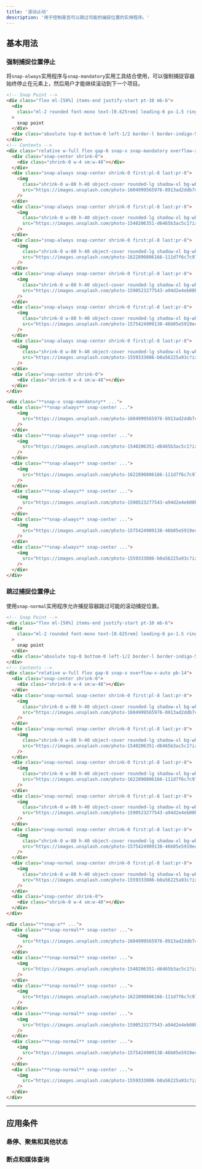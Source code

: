 ```yaml
---
title: '滚动止动'
description: '用于控制是否可以跳过可能的捕捉位置的实用程序。'
---
```




## 基本用法

### 强制捕捉位置停止

将`snap-always`实用程序与`snap-mandatory`实用工具结合使用，可以强制捕捉容器始终停止在元素上，然后用户才能继续滚动到下一个项目。

```html {{ example: { p: 'none', hint: '在图像网格中滚动以查看预期行为' } }}
<!-- Snap Point -->
<div class="flex ml-[50%] items-end justify-start pt-10 mb-6">
  <div
    class="ml-2 rounded font-mono text-[0.625rem] leading-6 px-1.5 ring-1 ring-inset bg-indigo-50 text-indigo-600 ring-indigo-600 dark:bg-indigo-500 dark:ring-0 dark:text-white dark:highlight-white/10"
  >
    snap point
  </div>
  <div class="absolute top-0 bottom-0 left-1/2 border-l border-indigo-500"></div>
</div>
<!-- Contents -->
<div class="relative w-full flex gap-6 snap-x snap-mandatory overflow-x-auto pb-14">
  <div class="snap-center shrink-0">
    <div class="shrink-0 w-4 sm:w-48"></div>
  </div>
  <div class="snap-always snap-center shrink-0 first:pl-8 last:pr-8">
    <img
      class="shrink-0 w-80 h-40 object-cover rounded-lg shadow-xl bg-white"
      src="https://images.unsplash.com/photo-1604999565976-8913ad2ddb7c?ixlib=rb-1.2.1&ixid=MnwxMjA3fDB8MHxwaG90by1wYWdlfHx8fGVufDB8fHx8&auto=format&fit=crop&w=320&h=160&q=80"
    />
  </div>
  <div class="snap-always snap-center shrink-0 first:pl-8 last:pr-8">
    <img
      class="shrink-0 w-80 h-40 object-cover rounded-lg shadow-xl bg-white"
      src="https://images.unsplash.com/photo-1540206351-d6465b3ac5c1?ixlib=rb-1.2.1&ixid=MnwxMjA3fDB8MHxwaG90by1wYWdlfHx8fGVufDB8fHx8&auto=format&fit=crop&w=320&h=160&q=80"
    />
  </div>
  <div class="snap-always snap-center shrink-0 first:pl-8 last:pr-8">
    <img
      class="shrink-0 w-80 h-40 object-cover rounded-lg shadow-xl bg-white"
      src="https://images.unsplash.com/photo-1622890806166-111d7f6c7c97?ixlib=rb-1.2.1&ixid=MnwxMjA3fDB8MHxwaG90by1wYWdlfHx8fGVufDB8fHx8&auto=format&fit=crop&w=320&h=160&q=80"
    />
  </div>
  <div class="snap-always snap-center shrink-0 first:pl-8 last:pr-8">
    <img
      class="shrink-0 w-80 h-40 object-cover rounded-lg shadow-xl bg-white"
      src="https://images.unsplash.com/photo-1590523277543-a94d2e4eb00b?ixlib=rb-1.2.1&ixid=MnwxMjA3fDB8MHxwaG90by1wYWdlfHx8fGVufDB8fHx8&auto=format&fit=crop&w=320&h=160&q=80"
    />
  </div>
  <div class="snap-always snap-center shrink-0 first:pl-8 last:pr-8">
    <img
      class="shrink-0 w-80 h-40 object-cover rounded-lg shadow-xl bg-white"
      src="https://images.unsplash.com/photo-1575424909138-46b05e5919ec?ixlib=rb-1.2.1&ixid=MnwxMjA3fDB8MHxwaG90by1wYWdlfHx8fGVufDB8fHx8&auto=format&fit=crop&w=320&h=160&q=80"
    />
  </div>
  <div class="snap-always snap-center shrink-0 first:pl-8 last:pr-8">
    <img
      class="shrink-0 w-80 h-40 object-cover rounded-lg shadow-xl bg-white"
      src="https://images.unsplash.com/photo-1559333086-b0a56225a93c?ixlib=rb-1.2.1&ixid=MnwxMjA3fDB8MHxwaG90by1wYWdlfHx8fGVufDB8fHx8&auto=format&fit=crop&w=320&h=160&q=80"
    />
  </div>
  <div class="snap-center shrink-0">
    <div class="shrink-0 w-4 sm:w-48"></div>
  </div>
</div>
```

```html
<div class="**snap-x snap-mandatory** ...">
  <div class="**snap-always** snap-center ...">
    <img
      src="https://images.unsplash.com/photo-1604999565976-8913ad2ddb7c?ixlib=rb-1.2.1&ixid=MnwxMjA3fDB8MHxwaG90by1wYWdlfHx8fGVufDB8fHx8&auto=format&fit=crop&w=320&h=160&q=80"
    />
  </div>
  <div class="**snap-always** snap-center ...">
    <img
      src="https://images.unsplash.com/photo-1540206351-d6465b3ac5c1?ixlib=rb-1.2.1&ixid=MnwxMjA3fDB8MHxwaG90by1wYWdlfHx8fGVufDB8fHx8&auto=format&fit=crop&w=320&h=160&q=80"
    />
  </div>
  <div class="**snap-always** snap-center ...">
    <img
      src="https://images.unsplash.com/photo-1622890806166-111d7f6c7c97?ixlib=rb-1.2.1&ixid=MnwxMjA3fDB8MHxwaG90by1wYWdlfHx8fGVufDB8fHx8&auto=format&fit=crop&w=320&h=160&q=80"
    />
  </div>
  <div class="**snap-always** snap-center ...">
    <img
      src="https://images.unsplash.com/photo-1590523277543-a94d2e4eb00b?ixlib=rb-1.2.1&ixid=MnwxMjA3fDB8MHxwaG90by1wYWdlfHx8fGVufDB8fHx8&auto=format&fit=crop&w=320&h=160&q=80"
    />
  </div>
  <div class="**snap-always** snap-center ...">
    <img
      src="https://images.unsplash.com/photo-1575424909138-46b05e5919ec?ixlib=rb-1.2.1&ixid=MnwxMjA3fDB8MHxwaG90by1wYWdlfHx8fGVufDB8fHx8&auto=format&fit=crop&w=320&h=160&q=80"
    />
  </div>
  <div class="**snap-always** snap-center ...">
    <img
      src="https://images.unsplash.com/photo-1559333086-b0a56225a93c?ixlib=rb-1.2.1&ixid=MnwxMjA3fDB8MHxwaG90by1wYWdlfHx8fGVufDB8fHx8&auto=format&fit=crop&w=320&h=160&q=80"
    />
  </div>
</div>
```

### 跳过捕捉位置停止

使用`snap-normal`实用程序允许捕捉容器跳过可能的滚动捕捉位置。

```html {{ example: { p: 'none', hint: '在图像网格中滚动以查看预期行为' } }}
<!-- Snap Point -->
<div class="flex ml-[50%] items-end justify-start pt-10 mb-6">
  <div
    class="ml-2 rounded font-mono text-[0.625rem] leading-6 px-1.5 ring-1 ring-inset bg-indigo-50 text-indigo-600 ring-indigo-600 dark:bg-indigo-500 dark:ring-0 dark:text-white dark:highlight-white/10"
  >
    snap point
  </div>
  <div class="absolute top-0 bottom-0 left-1/2 border-l border-indigo-500"></div>
</div>
<!-- Contents -->
<div class="relative w-full flex gap-6 snap-x overflow-x-auto pb-14">
  <div class="snap-center shrink-0">
    <div class="shrink-0 w-4 sm:w-48"></div>
  </div>
  <div class="snap-normal snap-center shrink-0 first:pl-8 last:pr-8">
    <img
      class="shrink-0 w-80 h-40 object-cover rounded-lg shadow-xl bg-white"
      src="https://images.unsplash.com/photo-1604999565976-8913ad2ddb7c?ixlib=rb-1.2.1&ixid=MnwxMjA3fDB8MHxwaG90by1wYWdlfHx8fGVufDB8fHx8&auto=format&fit=crop&w=320&h=160&q=80"
    />
  </div>
  <div class="snap-normal snap-center shrink-0 first:pl-8 last:pr-8">
    <img
      class="shrink-0 w-80 h-40 object-cover rounded-lg shadow-xl bg-white"
      src="https://images.unsplash.com/photo-1540206351-d6465b3ac5c1?ixlib=rb-1.2.1&ixid=MnwxMjA3fDB8MHxwaG90by1wYWdlfHx8fGVufDB8fHx8&auto=format&fit=crop&w=320&h=160&q=80"
    />
  </div>
  <div class="snap-normal snap-center shrink-0 first:pl-8 last:pr-8">
    <img
      class="shrink-0 w-80 h-40 object-cover rounded-lg shadow-xl bg-white"
      src="https://images.unsplash.com/photo-1622890806166-111d7f6c7c97?ixlib=rb-1.2.1&ixid=MnwxMjA3fDB8MHxwaG90by1wYWdlfHx8fGVufDB8fHx8&auto=format&fit=crop&w=320&h=160&q=80"
    />
  </div>
  <div class="snap-normal snap-center shrink-0 first:pl-8 last:pr-8">
    <img
      class="shrink-0 w-80 h-40 object-cover rounded-lg shadow-xl bg-white"
      src="https://images.unsplash.com/photo-1590523277543-a94d2e4eb00b?ixlib=rb-1.2.1&ixid=MnwxMjA3fDB8MHxwaG90by1wYWdlfHx8fGVufDB8fHx8&auto=format&fit=crop&w=320&h=160&q=80"
    />
  </div>
  <div class="snap-normal snap-center shrink-0 first:pl-8 last:pr-8">
    <img
      class="shrink-0 w-80 h-40 object-cover rounded-lg shadow-xl bg-white"
      src="https://images.unsplash.com/photo-1575424909138-46b05e5919ec?ixlib=rb-1.2.1&ixid=MnwxMjA3fDB8MHxwaG90by1wYWdlfHx8fGVufDB8fHx8&auto=format&fit=crop&w=320&h=160&q=80"
    />
  </div>
  <div class="snap-normal snap-center shrink-0 first:pl-8 last:pr-8">
    <img
      class="shrink-0 w-80 h-40 object-cover rounded-lg shadow-xl bg-white"
      src="https://images.unsplash.com/photo-1559333086-b0a56225a93c?ixlib=rb-1.2.1&ixid=MnwxMjA3fDB8MHxwaG90by1wYWdlfHx8fGVufDB8fHx8&auto=format&fit=crop&w=320&h=160&q=80"
    />
  </div>
  <div class="snap-center shrink-0">
    <div class="shrink-0 w-4 sm:w-48"></div>
  </div>
</div>
```

```html
<div class="**snap-x** ...">
  <div class="**snap-normal** snap-center ...">
    <img
      src="https://images.unsplash.com/photo-1604999565976-8913ad2ddb7c?ixlib=rb-1.2.1&ixid=MnwxMjA3fDB8MHxwaG90by1wYWdlfHx8fGVufDB8fHx8&auto=format&fit=crop&w=320&h=160&q=80"
    />
  </div>
  <div class="**snap-normal** snap-center ...">
    <img
      src="https://images.unsplash.com/photo-1540206351-d6465b3ac5c1?ixlib=rb-1.2.1&ixid=MnwxMjA3fDB8MHxwaG90by1wYWdlfHx8fGVufDB8fHx8&auto=format&fit=crop&w=320&h=160&q=80"
    />
  </div>
  <div class="**snap-normal** snap-center ...">
    <img
      src="https://images.unsplash.com/photo-1622890806166-111d7f6c7c97?ixlib=rb-1.2.1&ixid=MnwxMjA3fDB8MHxwaG90by1wYWdlfHx8fGVufDB8fHx8&auto=format&fit=crop&w=320&h=160&q=80"
    />
  </div>
  <div class="**snap-normal** snap-center ...">
    <img
      src="https://images.unsplash.com/photo-1590523277543-a94d2e4eb00b?ixlib=rb-1.2.1&ixid=MnwxMjA3fDB8MHxwaG90by1wYWdlfHx8fGVufDB8fHx8&auto=format&fit=crop&w=320&h=160&q=80"
    />
  </div>
  <div class="**snap-normal** snap-center ...">
    <img
      src="https://images.unsplash.com/photo-1575424909138-46b05e5919ec?ixlib=rb-1.2.1&ixid=MnwxMjA3fDB8MHxwaG90by1wYWdlfHx8fGVufDB8fHx8&auto=format&fit=crop&w=320&h=160&q=80"
    />
  </div>
  <div class="**snap-normal** snap-center ...">
    <img
      src="https://images.unsplash.com/photo-1559333086-b0a56225a93c?ixlib=rb-1.2.1&ixid=MnwxMjA3fDB8MHxwaG90by1wYWdlfHx8fGVufDB8fHx8&auto=format&fit=crop&w=320&h=160&q=80"
    />
  </div>
</div>
```

---

## <Heading ignore>应用条件</Heading>

### <Heading ignore>悬停、聚焦和其他状态</Heading>

<HoverFocusAndOtherStates defaultClass="snap-always" featuredClass="snap-normal" />

### <Heading ignore>断点和媒体查询</Heading>

<BreakpointsAndMediaQueries defaultClass="snap-always" featuredClass="snap-normal" />
